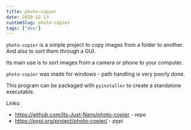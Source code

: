 ```yaml
---
title: photo-copier
date: 2020-12-13
customSlug: photo-copier
tags: ["dev"]
---
```


`photo-copier` is a simple project to copy images from a folder to another. And also to sort them through a GUI.

Its main use is to sort images from a camera or phone to your computer.

`photo-copier` was made for windows - path handling is very poorly done.

This program can be packaged with `pyinstaller` to create a standalone executable.

Links:

- https://github.com/Its-Just-Nans/photo-copier - repo
- https://pypi.org/project/photo-copier/ - pypi
